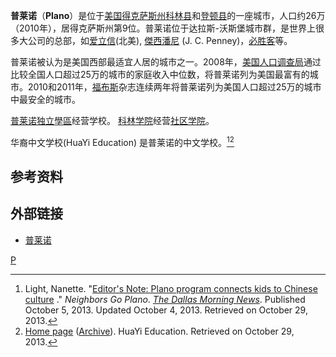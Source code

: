 {{Link style|time=2015-12-12T02:12:27+00:00}}
{{NoteTA
|1=zh-tw:郡; zh:县;
}}
{{Infobox Settlement
|official_name            = 普莱诺市
|settlement_type          = [[美國行政區劃|市]]
|nickname                 = 
|image_skyline            = Legacy_town_center_plano.jpg
|imagesize                = 
|image_caption            = 
|image_flag               = 
|image_blank_emblem       = 
|image_map                = Collin County Texas Incorporated Areas Plano highlighted.svg
|mapsize                  = 250px
|map_caption              = 普莱诺在[[得克萨斯州|得克萨斯州]][[科林县|科林县]]的地理位置
|image_map1               = 
|mapsize1                 = 
|map_caption1             = 
|subdivision_type         = [[世界政區索引|國家]]
|subdivision_name         = [[美利堅合眾國|美利堅合眾國]]
|subdivision_type1        = [[美國行政區劃|州]]
|subdivision_name1        = [[德克薩斯州|德州]]
|subdivision_type2        = [[得克萨斯州行政区划|县]]
|subdivision_name2        = [[科林县_(德克薩斯州)|科林县]], [[登頓县|登頓县]]
|government_type          = 
|leader_title             = [[市長|市長]]
|leader_name              = [http://en.wikipedia.org/wiki/Phil_Dyer Phil Dyer]
|established_date         = 
|area_magnitude           = 1 E9
|area_total_km2           = 185.5
|area_land_km2            = 185.5
|area_water_km2           = 0.2
|population_as_of         = 2007
|population_metro         = 6145037
|population_total         = 260796 
|population_density_km2   = 1405.9
|timezone                 = [[北美中部時區|CST]]
|utc_offset               = -6
|timezone_DST             = [[北美中部時區|CDT]]
|utc_offset_DST           = -5
|area_total_sq_mi         = 71.6
|area_land_sq_mi          = 71.6
|area_water_sq_mi         = 0.1
|elevation_m              = 206
|elevation_ft             = 675
|website                  = http://www.plano.gov
|postal_code_type         = [[ZIP_code|ZIP code]]s
|postal_code              = 75000-75099
|area_code                = [[:en:Area_code_972|972]], [[:en:Area_code_469|469]], [[:en:Area_code_214|214]]
|blank_name               = [[:en:Federal_Information_Processing_Standard|FIPS code]]
|blank_info               = 48-58016{{GR|2}}
|blank1_name              = [[:en:Geographic_Names_Information_System|GNIS]] feature ID
|blank1_info              = 1344166{{GR|3}}
|footnotes                = 
}}
<!--[[File:TXMap-doton-Plano.PNG|right]]-->
'''普莱诺'''（'''Plano'''）是位于[[美国|美国]][[得克萨斯州|得克萨斯州]][[科林县_(得克萨斯州)|科林县]]和[[登顿县_(得克萨斯州)|登顿县]]的一座城市，人口约26万（2010年），居得克萨斯州第9位。普莱诺位于达拉斯-沃斯堡城市群，是世界上很多大公司的总部，如[[爱立信|爱立信]](北美), [[傑西潘尼|傑西潘尼]] (J. C. Penney)，[[必胜客|必胜客]]等。

普莱诺被认为是美国西部最适宜人居的城市之一。2008年，[[美国人口调查局|美国人口调查局]]通过比较全国人口超过25万的城市的家庭收入中位数，将普莱诺列为美国最富有的城市。2010和2011年，[[福布斯|福布斯]]杂志连续两年将普莱诺列为美国人口超过25万的城市中最安全的城市。

[[普莱诺独立學區|普莱诺独立學區]]经营学校。 [[科林学院|科林学院]]经营[[社区学院|社区学院]]。

华裔中文学校(HuaYi Education) 是普莱诺的中文学校。<ref name=Light>Light, Nanette. "[http://www.dallasnews.com/news/community-news/plano/headlines/20131005-editor-s-note-plano-program-connects-kids-to-chinese-culture.ece?nclick_check=1 Editor's Note: Plano program connects kids to Chinese culture] {{Wayback|url=http://www.dallasnews.com/news/community-news/plano/headlines/20131005-editor-s-note-plano-program-connects-kids-to-chinese-culture.ece?nclick_check=1 |date=20160304034614 }}." ''Neighbors Go Plano''. ''[[The_Dallas_Morning_News|The Dallas Morning News]]''. Published October 5, 2013. Updated October 4, 2013. Retrieved on October 29, 2013.</ref><ref>[http://www.huayieducation.com/ Home page] ([http://archive.is/xKUnA Archive]). HuaYi Education. Retrieved on October 29, 2013.</ref>

==参考资料==
{{Reflist}}

== 外部链接 ==
{{Commonscat|Plano, Texas}}
* [https://web.archive.org/web/20111017155056/http://www.plano.gov/Pages/default.aspx 普莱诺] {{en}}

{{Authority control}}
[[Category:得克萨斯州城市|P]]